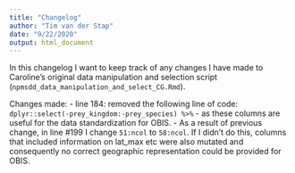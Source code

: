 ```yaml
---
title: "Changelog"
author: "Tim van der Stap"
date: "9/22/2020"
output: html_document
---
```


In this changelog I want to keep track of any changes I have made to Caroline's original data manipulation and selection script (`npmsdd_data_manipulation_and_select_CG.Rmd`). 

Changes made:
- line 184: removed the following line of code: `dplyr::select(-prey_kingdom:-prey_species) %>%` - as these columns are useful for the data standardization for OBIS. 
- As a result of previous change, in line #199 I change `51:ncol` to `58:ncol`. If I didn't do this, columns that included information on lat_max etc were also mutated and consequently no correct geographic representation could be provided for OBIS. 